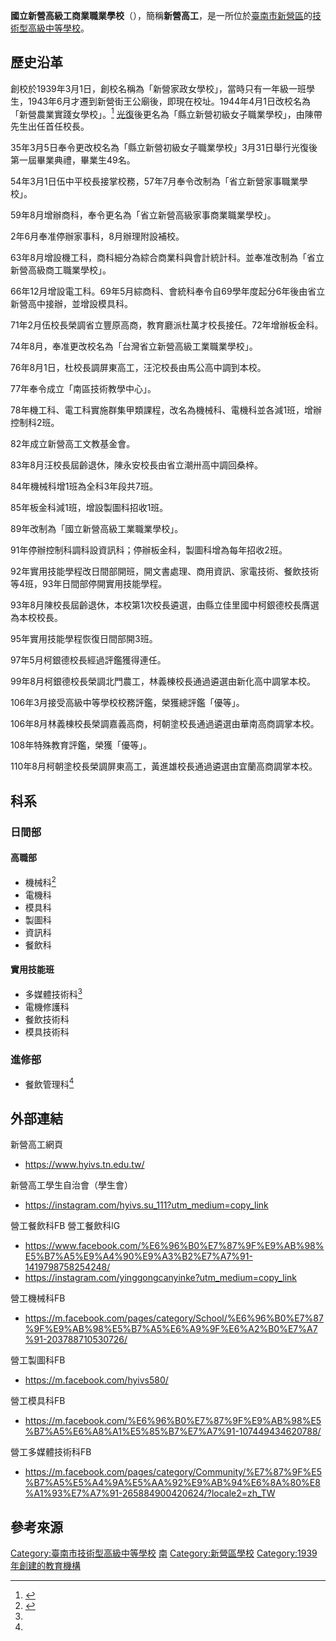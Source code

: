 {{Incomplete|time=2021-03-24}}
{{Notability Unreferenced|time=2020-07-06T16:59:13+00:00}}
{{Coord|23.3132992|N|120.3174744|E|format=dms|display=title|scale:10000}}

{{Infobox School
| name = 國立新營高級工商業職業學校
| other_name = HYIVS、營工
| image = [[File:新營高工校門.jpg|250px]]
| type = [[技術型高中|技術型高中]]
| motto = 
| established = 1939年
| district = 
| principal = [[黃進雄|黃進雄]] 先生
| director = 
| staff = 
| faculty = 
| grades = 
| gender = 男女兼收
| students = 日間部1335人<br/>
進修部50人
| classes = 日間部43班<br/>
進修部3班
| colors = 灰色、白色
| athletics = 
| conference = 
| mascot = 
| magazine = 
|coordinates ={{Coord|23.3132992|N|120.3174744|E}}
| address = {{TWN}}[[臺南市|臺南市]][[新營區|新營區]]中正路68號
| tel = 06-632-2377
| fax = 
| website = [http://www.hyivs.tn.edu.tw/ www.hyivs.tn.edu.tw/]
}}
'''國立新營高級工商業職業學校'''（{{Lang-en|National Hsinying Industrial Vocational School}}），簡稱'''新營高工'''，是一所位於[[臺南市|臺南市]][[新營區|新營區]]的[[技術型高級中等學校|技術型高級中等學校]]。

== 歷史沿革 ==
創校於1939年3月1日，創校名稱為「新營家政女學校」，當時只有一年級一班學生，1943年6月才遷到新營街王公廟後，即現在校址。1944年4月1日改校名為「新營農業實踐女學校」。<ref name="校史">{{cite web
|url =https://www.hyivs.tn.edu.tw/mode02.asp?m=20160317162858542&t=list
|title =國立新營高級工業職業學校-校史
|publisher =國立新營高級工業職業學校
|access-date =2021-08-03
|language =zh-tw
|archive-url =https://web.archive.org/web/20210803010538/https://www.hyivs.tn.edu.tw/mode02.asp?m=20160317162858542&t=list
|archive-date =2021-08-03
|dead-url =no
}}</ref>
[[臺灣光復|光復]]後更名為「縣立新營初級女子職業學校」，由陳帶先生出任首任校長。
 
35年3月5日奉令更改校名為「縣立新營初級女子職業學校」3月31日舉行光復後第一屆畢業典禮，畢業生49名。

54年3月1日伍中平校長接掌校務，57年7月奉令改制為「省立新營家事職業學校」。

59年8月增辦商科，奉令更名為「省立新營高級家事商業職業學校」。

2年6月奉准停辦家事科，8月辦理附設補校。

63年8月增設機工科，商科細分為綜合商業科與會計統計科。並奉准改制為「省立新營高級商工職業學校」。

66年12月增設電工科。69年5月綜商科、會統科奉令自69學年度起分6年後由省立新營高中接辦，並增設模具科。

71年2月伍校長榮調省立豐原高商，教育廳派杜萬才校長接任。72年增辦板金科。

74年8月，奉准更改校名為「台灣省立新營高級工業職業學校」。

76年8月1日，杜校長調屏東高工，汪沱校長由馬公高中調到本校。

77年奉令成立「南區技術教學中心」。

78年機工科、電工科實施群集甲類課程，改名為機械科、電機科並各減1班，增辦控制科2班。

82年成立新營高工文教基金會。

83年8月汪校長屆齡退休，陳永安校長由省立潮卅高中調回桑梓。

84年機械科增1班為全科3年段共7班。

85年板金科減1班，增設製圖科招收1班。

89年改制為「國立新營高級工業職業學校」。

91年停辦控制科調科設資訊科；停辦板金科，製圖科增為每年招收2班。

92年實用技能學程改日間部開班，開文書處理、商用資訊、家電技術、餐飲技術等4班，93年日間部停開實用技能學程。

93年8月陳校長屆齡退休，本校第1次校長遴選，由縣立佳里國中柯銀德校長膺選為本校校長。

95年實用技能學程恢復日間部開3班。

97年5月柯銀德校長經過評鑑獲得連任。

99年8月柯銀德校長榮調北門農工，林義棟校長通過遴選由新化高中調掌本校。

106年3月接受高級中等學校校務評鑑，榮獲總評鑑「優等」。

106年8月林義棟校長榮調嘉義高商，柯朝塗校長通過遴選由華南高商調掌本校。

108年特殊教育評鑑，榮獲「優等」。

110年8月柯朝塗校長榮調屏東高工，黃進雄校長通過遴選由宜蘭高商調掌本校。

== 科系 ==
===日間部===
====高職部====
*機械科<ref>{{cite web|url =https://www.hyivs.tn.edu.tw/menu.asp?m=20160317163140303|title =國立新營高級工業職業學校-教學單位|publisher =國立新營高級工業職業學校|access-date =2021-08-03|language =zh-tw|archive-url =https://web.archive.org/web/20210125030940/http://www.hyivs.tn.edu.tw/menu.asp?m=20160317163140303|archive-date =2021-01-25|dead-url =no}}</ref>
*電機科
*模具科
*製圖科
*資訊科
*餐飲科
====實用技能班====
*多媒體技術科<ref name="校史"/>
*電機修護科
*餐飲技術科
*模具技術科
===進修部===
*餐飲管理科<ref name="校史"/>
==外部連結==
新營高工網頁
*https://www.hyivs.tn.edu.tw/ {{Wayback|url=https://www.hyivs.tn.edu.tw/ |date=20210306144502 }} 
新營高工學生自治會（學生會）
*https://instagram.com/hyivs.su_111?utm_medium=copy_link
營工餐飲科FB 營工餐飲科lG
*https://www.facebook.com/%E6%96%B0%E7%87%9F%E9%AB%98%E5%B7%A5%E9%A4%90%E9%A3%B2%E7%A7%91-1419798758254248/
*https://instagram.com/yinggongcanyinke?utm_medium=copy_link
營工機械科FB
*https://m.facebook.com/pages/category/School/%E6%96%B0%E7%87%9F%E9%AB%98%E5%B7%A5%E6%A9%9F%E6%A2%B0%E7%A7%91-203788710530726/ {{Wayback|url=https://m.facebook.com/pages/category/School/%E6%96%B0%E7%87%9F%E9%AB%98%E5%B7%A5%E6%A9%9F%E6%A2%B0%E7%A7%91-203788710530726/ |date=20210813053840 }}
營工製圖科FB
*https://m.facebook.com/hyivs580/ {{Wayback|url=https://m.facebook.com/hyivs580/ |date=20210813071404 }}
營工模具科FB
*https://m.facebook.com/%E6%96%B0%E7%87%9F%E9%AB%98%E5%B7%A5%E6%A8%A1%E5%85%B7%E7%A7%91-107449434620788/ {{Wayback|url=https://m.facebook.com/%E6%96%B0%E7%87%9F%E9%AB%98%E5%B7%A5%E6%A8%A1%E5%85%B7%E7%A7%91-107449434620788/ |date=20210813055256 }}
營工多媒體技術科FB
*https://m.facebook.com/pages/category/Community/%E7%87%9F%E5%B7%A5%E5%A4%9A%E5%AA%92%E9%AB%94%E6%8A%80%E8%A1%93%E7%A7%91-265884900420624/?locale2=zh_TW {{Wayback|url=https://m.facebook.com/pages/category/Community/%E7%87%9F%E5%B7%A5%E5%A4%9A%E5%AA%92%E9%AB%94%E6%8A%80%E8%A1%93%E7%A7%91-265884900420624/?locale2=zh_TW |date=20210813055901 }}

==參考來源==
<references />
{{臺南市高級中等學校列表}}

[[Category:臺南市技術型高級中等學校|Category:臺南市技術型高級中等學校]]
[[Category:中華民國國立技術型高級中等學校|南]]
[[Category:新營區學校|Category:新營區學校]]
[[Category:1939年創建的教育機構|Category:1939年創建的教育機構]]